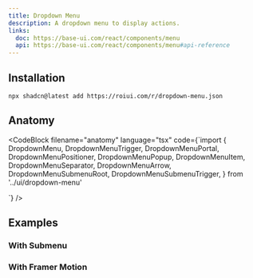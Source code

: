 ```yaml
---
title: Dropdown Menu
description: A dropdown menu to display actions.
links:
  doc: https://base-ui.com/react/components/menu
  api: https://base-ui.com/react/components/menu#api-reference
---
```


<ComponentPreview name="dropdown-menu-demo" />

## Installation

```package-install
npx shadcn@latest add https://roiui.com/r/dropdown-menu.json
```

## Anatomy

<CodeBlock
filename="anatomy"
  language="tsx"
  code={`import {
  DropdownMenu,
  DropdownMenuTrigger,
  DropdownMenuPortal,
  DropdownMenuPositioner,
  DropdownMenuPopup,
  DropdownMenuItem,
  DropdownMenuSeparator,
  DropdownMenuArrow,
  DropdownMenuSubmenuRoot,
  DropdownMenuSubmenuTrigger,
} from '../ui/dropdown-menu'

<DropdownMenu>
  <DropdownMenuTrigger />
  <DropdownMenuPortal>
    <DropdownMenuPositioner>
      <DropdownMenuPopup>
        <DropdownMenuArrow />
        <DropdownMenuItem />
        <DropdownMenuSeparator />
        <DropdownMenuSubmenuRoot>
          <DropdownMenuSubmenuTrigger />
        </DropdownMenuSubmenuRoot>
      </DropdownMenuPopup>
    </DropdownMenuPositioner>
  </DropdownMenuPortal>
</DropdownMenu>`}
/>




## Examples

### With Submenu

<ComponentPreview name="dropdown-menu-submenu" />

### With Framer Motion

<ComponentPreview name="dropdown-menu-framer-motion" />
